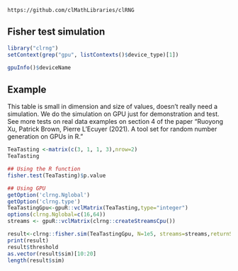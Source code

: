 <!--
%\VignetteEngine{knitr::knitr}
%\VignetteIndexEntry{Fisher test simulation}
-->

`https://github.com/clMathLibraries/clRNG`


## Fisher test simulation
```r
library("clrng")
setContext(grep("gpu", listContexts()$device_type)[1])
```

```r
gpuInfo()$deviceName
```


## Example
This table is small in dimension and size of values, doesn't really need a simulation. We do the simulation on GPU just for demonstration and test.
See more tests on real data examples on section 4 of the paper "Ruoyong Xu, Patrick Brown, Pierre L’Ecuyer (2021). A tool set for random number generation on GPUs in R."
```r
TeaTasting <-matrix(c(3, 1, 1, 3),nrow=2)
TeaTasting

## Using the R function 
fisher.test(TeaTasting)$p.value
```

```r
## Using GPU
getOption('clrng.Nglobal')
getOption('clrng.type')
TeaTastingGpu<-gpuR::vclMatrix(TeaTasting,type="integer")
options(clrng.Nglobal=c(16,64))
streams <- gpuR::vclMatrix(clrng::createStreamsCpu())

result<-clrng::fisher.sim(TeaTastingGpu, N=1e5, streams=streams,returnStatistics=TRUE)
print(result)
result$threshold
as.vector(result$sim)[10:20]
length(result$sim)
```









